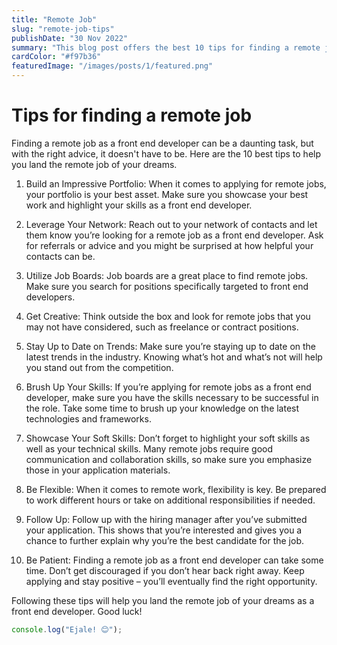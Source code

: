 ```yaml
---
title: "Remote Job"
slug: "remote-job-tips"
publishDate: "30 Nov 2022"
summary: "This blog post offers the best 10 tips for finding a remote job as a front end developer. Following some of these tips maybe will help you find the remote job of your dreams?"
cardColor: "#f97b36"
featuredImage: "/images/posts/1/featured.png"
---
```


# Tips for finding a remote job

Finding a remote job as a front end developer can be a daunting task, but with the right advice, it doesn't have to be. Here are the 10 best tips to help you land the remote job of your dreams.

1. Build an Impressive Portfolio: When it comes to applying for remote jobs, your portfolio is your best asset. Make sure you showcase your best work and highlight your skills as a front end developer.

2. Leverage Your Network: Reach out to your network of contacts and let them know you’re looking for a remote job as a front end developer. Ask for referrals or advice and you might be surprised at how helpful your contacts can be.

3. Utilize Job Boards: Job boards are a great place to find remote jobs. Make sure you search for positions specifically targeted to front end developers.

4. Get Creative: Think outside the box and look for remote jobs that you may not have considered, such as freelance or contract positions.

5. Stay Up to Date on Trends: Make sure you’re staying up to date on the latest trends in the industry. Knowing what’s hot and what’s not will help you stand out from the competition.

6. Brush Up Your Skills: If you’re applying for remote jobs as a front end developer, make sure you have the skills necessary to be successful in the role. Take some time to brush up your knowledge on the latest technologies and frameworks.

7. Showcase Your Soft Skills: Don’t forget to highlight your soft skills as well as your technical skills. Many remote jobs require good communication and collaboration skills, so make sure you emphasize those in your application materials.

8. Be Flexible: When it comes to remote work, flexibility is key. Be prepared to work different hours or take on additional responsibilities if needed.

9. Follow Up: Follow up with the hiring manager after you’ve submitted your application. This shows that you’re interested and gives you a chance to further explain why you’re the best candidate for the job.

10. Be Patient: Finding a remote job as a front end developer can take some time. Don’t get discouraged if you don’t hear back right away. Keep applying and stay positive – you’ll eventually find the right opportunity.

Following these tips will help you land the remote job of your dreams as a front end developer. Good luck!

```js
console.log("Ejale! 😊");
```
